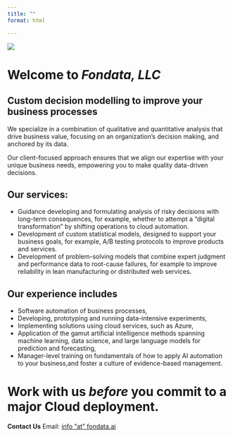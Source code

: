 ```yaml
---
title: ""
format: html

---
```

::: {.panel-fill}
![](SocialNetworkAnalysis_clipped.png)
:::
<!-- Image from https://commons.wikimedia.org/wiki/User:SlvrKy
    licensed under the Creative Commons Attribution-Share Alike 4.0 International license. 
-->

# Welcome to *Fondata, LLC*

## Custom decision modelling to improve your business processes


We specialize in a combination of qualitative and quantitative analysis that drive business value, focusing on an organization’s decision making, and anchored by its data. 

Our client-focused approach ensures that we align our expertise with your unique business needs, empowering you to make quality data-driven decisions.

## Our services:

-	Guidance developing and formulating analysis of risky decisions with long-term consequences, for example, whether to attempt a “digital transformation” by shifting operations to cloud automation. 
-	Development of custom statistical models, designed to support your business goals, for example, A/B testing protocols to improve products and services.
-	Development of problem-solving models that combine expert judgment and performance data to root-cause failures, for example to improve reliability in lean manufacturing or distributed web services.

## Our experience includes

-	Software automation of business processes,
-	Developing, prototyping and running data-intensive experiments,  
-	Implementing solutions using cloud services, such as Azure,
-	Application of the gamut artificial intelligence methods spanning machine learning, data science, and large language models for prediction and forecasting,
-	Manager-level training on fundamentals of how to apply AI automation to your business,and foster a culture of evidence-based management.

# Work with us *before* you commit to a major Cloud deployment.

**Contact Us**
Email: [info "at" fondata.ai](<info@fondata.ai>){.text-font}
